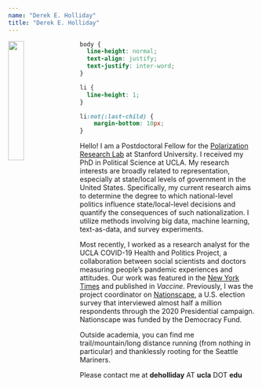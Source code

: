 ```yaml
---
name: "Derek E. Holliday"
title: "Derek E. Holliday"
---
```


<style>
  .title{
    display: none;
  }
</style>

<link rel="stylesheet" href="styles.css" type="text/css">

<img src="images/derek_1.jpg" style="width:25%; margin-right: 20px" align="left">

```css
body {
  line-height: normal;
  text-align: justify;
  text-justify: inter-word;
}

li {
  line-height: 1;
}

li:not(:last-child) {
    margin-bottom: 10px;
}


```

Hello! I am a Postdoctoral Fellow for the <a href="https://polarizationresearchlab.org/" target="_blank">Polarization Research Lab</a> at Stanford University. I received my PhD in Political Science at UCLA. My research interests are broadly related to representation, especially at state/local levels of government in the United States. Specifically, my current research aims to determine the degree to which national-level politics influence state/local-level decisions and quantify the consequences of such nationalization. I utilize methods involving big data, machine learning, text-as-data, and survey experiments.

Most recently, I worked as a research analyst for the UCLA COVID-19 Health and Politics Project, a collaboration between social scientists and doctors measuring people's pandemic experiences and attitudes. Our work was featured in the <a href="https://www.nytimes.com/2021/05/04/upshot/vaccine-incentive-experiment.html" target="_blank">New York Times</a> and published in *Vaccine*. Previously, I was the project coordinator on <a href="https://www.voterstudygroup.org/nationscape" target="_blank">Nationscape</a>, a U.S. election survey that interviewed almost half a million respondents through the 2020 Presidential campaign. Nationscape was funded by the Democracy Fund. 

Outside academia, you can find me trail/mountain/long distance running (from nothing in particular) and thanklessly rooting for the Seattle Mariners.

Please contact me at **deholliday** AT **ucla** DOT **edu**